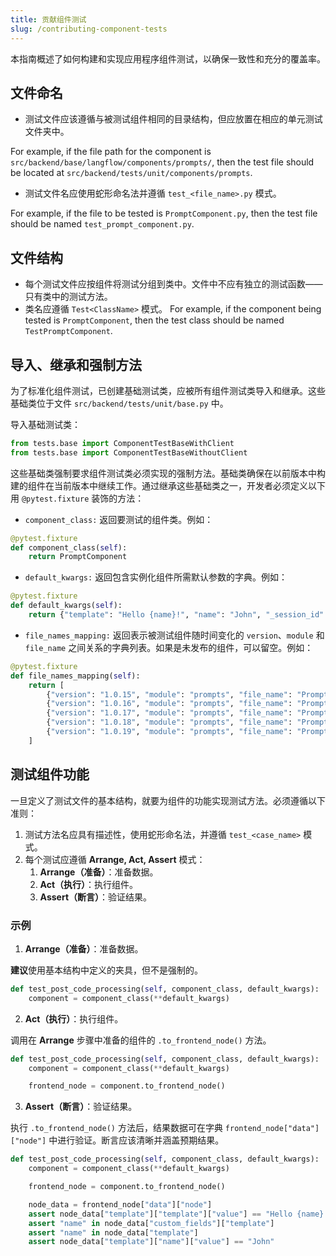 ```yaml
---
title: 贡献组件测试
slug: /contributing-component-tests
---
```


本指南概述了如何构建和实现应用程序组件测试，以确保一致性和充分的覆盖率。

## 文件命名

* 测试文件应该遵循与被测试组件相同的目录结构，但应放置在相应的单元测试文件夹中。

For example, if the file path for the component is `src/backend/base/langflow/components/prompts/`, then the test file should be located at `src/backend/tests/unit/components/prompts`.

* 测试文件名应使用蛇形命名法并遵循 `test_<file_name>.py` 模式。

For example, if the file to be tested is `PromptComponent.py`, then the test file should be named `test_prompt_component.py`.

## 文件结构

* 每个测试文件应按组件将测试分组到类中。文件中不应有独立的测试函数——只有类中的测试方法。
* 类名应遵循 `Test<ClassName>` 模式。
For example, if the component being tested is `PromptComponent`, then the test class should be named `TestPromptComponent`.

## 导入、继承和强制方法

为了标准化组件测试，已创建基础测试类，应被所有组件测试类导入和继承。这些基础类位于文件 `src/backend/tests/unit/base.py` 中。

导入基础测试类：

```python
from tests.base import ComponentTestBaseWithClient
from tests.base import ComponentTestBaseWithoutClient
```

这些基础类强制要求组件测试类必须实现的强制方法。基础类确保在以前版本中构建的组件在当前版本中继续工作。通过继承这些基础类之一，开发者必须定义以下用 `@pytest.fixture` 装饰的方法：

* `component_class:` 返回要测试的组件类。例如：

```python
@pytest.fixture
def component_class(self):
    return PromptComponent
```

* `default_kwargs:` 返回包含实例化组件所需默认参数的字典。例如：

```python
@pytest.fixture
def default_kwargs(self):
    return {"template": "Hello {name}!", "name": "John", "_session_id": "123"}
```

* `file_names_mapping:` 返回表示被测试组件随时间变化的 `version`、`module` 和 `file_name` 之间关系的字典列表。如果是未发布的组件，可以留空。例如：

```python
@pytest.fixture
def file_names_mapping(self):
    return [
        {"version": "1.0.15", "module": "prompts", "file_name": "Prompt"},
        {"version": "1.0.16", "module": "prompts", "file_name": "Prompt"},
        {"version": "1.0.17", "module": "prompts", "file_name": "Prompt"},
        {"version": "1.0.18", "module": "prompts", "file_name": "Prompt"},
        {"version": "1.0.19", "module": "prompts", "file_name": "Prompt"},
    ]
```

## 测试组件功能

一旦定义了测试文件的基本结构，就要为组件的功能实现测试方法。必须遵循以下准则：

1. 测试方法名应具有描述性，使用蛇形命名法，并遵循 `test_<case_name>` 模式。
2. 每个测试应遵循 **Arrange, Act, Assert** 模式：
    1. **Arrange（准备）**：准备数据。
    2. **Act（执行）**：执行组件。
    3. **Assert（断言）**：验证结果。

### 示例

1. **Arrange（准备）**：准备数据。

**建议**使用基本结构中定义的夹具，但不是强制的。

```python
def test_post_code_processing(self, component_class, default_kwargs):
    component = component_class(**default_kwargs)
```

2. **Act（执行）**：执行组件。

调用在 **Arrange** 步骤中准备的组件的 `.to_frontend_node()` 方法。

```python
def test_post_code_processing(self, component_class, default_kwargs):
    component = component_class(**default_kwargs)

    frontend_node = component.to_frontend_node()
```

3. **Assert（断言）**：验证结果。

执行 `.to_frontend_node()` 方法后，结果数据可在字典 `frontend_node["data"]["node"]` 中进行验证。断言应该清晰并涵盖预期结果。

```python
def test_post_code_processing(self, component_class, default_kwargs):
    component = component_class(**default_kwargs)

    frontend_node = component.to_frontend_node()

    node_data = frontend_node["data"]["node"]
    assert node_data["template"]["template"]["value"] == "Hello {name}!"
    assert "name" in node_data["custom_fields"]["template"]
    assert "name" in node_data["template"]
    assert node_data["template"]["name"]["value"] == "John"
```
